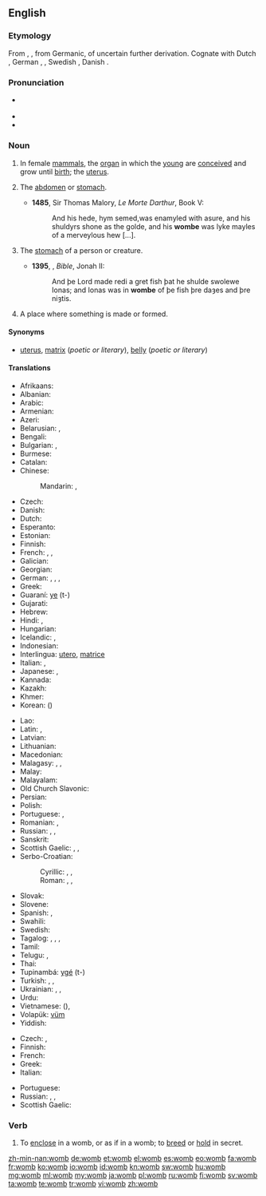 ==English==
{{wikipedia|uterus}}

===Etymology===
From {{etyl|ang}} {{term|wamb}}, {{term|womb|lang=ang}}, from Germanic, of uncertain further derivation. Cognate with Dutch {{term|wam}}, German {{term|Wamme}}, {{term|Wampe||paunch, belly}}, Swedish {{term|våmm||belly}}, Danish {{term|vom}}.

===Pronunciation===
* {{a|UK}} {{IPA|/wuːm/}}
* {{audio|en-us-womb.ogg|Audio (US)}}
* {{rhymes|uːm}}

===Noun===
{{en-noun}}

# {{anatomy}} In female [[mammal]]s, the [[organ]] in which the [[young]] are [[conceive]]d and grow until [[birth]]; the [[uterus]]. {{defdate|from 8th c.}}
# {{obsolete}} The [[abdomen]] or [[stomach]]. {{defdate|8th-17th c.}}
#* '''1485''', Sir Thomas Malory, ''Le Morte Darthur'', Book V:
#*: And his hede, hym semed,was enamyled with asure, and his shuldyrs shone as the golde, and his '''wombe''' was lyke mayles of a merveylous hew [...].
# {{obsolete}} The [[stomach]] of a person or creature. {{defdate|8th-18th c.}}
#* '''1395''', {{w|John Wycliffe}}, ''Bible'', Jonah II:
#*: And þe Lord made redi a gret fish þat he shulde swolewe Ionas; and Ionas was in '''wombe''' of þe fish þre daȝes and þre niȝtis.
# {{figuratively}} A place where something is made or formed. {{defdate|from 15th c.}}

====Synonyms====
* {{sense|organ in mammals}} [[uterus]], [[matrix]] (''poetic or literary''), [[belly]] (''poetic or literary'')

====Translations====
{{trans-top|uterus}}
* Afrikaans: {{t|af|baarmoeder}}
* Albanian: {{t|sq|mitër}}
* Arabic: {{t|ar|رحم|m|tr=raḥim|sc=Arab}}
* Armenian: {{t+|hy|արգանդ|tr=argand}}
* Azeri: {{t|az|uşaqlıq}}
* Belarusian: {{t|be|матка|f|tr=mátka|sc=Cyrl}}, {{t|be|чэрава|n|tr=čérava|sc=Cyrl}}
* Bengali: {{t|bn|জরায়ু|tr=jôrayu|sc=Beng}}
* Bulgarian: {{t|bg|матка|f|tr=mátka|sc=Cyrl}}, {{t|bg|утроба|f|tr=utróba|sc=Cyrl}}
* Burmese: {{t|my|သားအိမ်|tr=thaein|sc=Mymr}}
* Catalan: {{t|ca|úter|m}}
* Chinese:
*: Mandarin: {{t-|cmn|子宮|sc=Hani}},  {{t-|cmn|子宫|tr=zǐgōng|sc=Hani}}
* Czech: {{t-|cs|děloha|f}}
* Danish: {{t|da|livmoder|c}}
* Dutch: {{t+|nl|baarmoeder}}
* Esperanto: {{t-|eo|utero|xs=Esperanto}}
* Estonian: {{t|et|emakas}}
* Finnish: {{t+|fi|kohtu}}
* French: {{t+|fr|utérus|m}}, {{t+|fr|ventre|m}}, {{qualifier|archaic}} {{t|fr|matrice|f}}
* Galician: {{t|gl|útero|m}}
* Georgian: {{t|ka|საშვილოსნოს|tr=sašvilosnos|sc=Geor}}
* German: {{t|de|Mutterleib|m}}, {{t|de|Gebärmutter|f}}, {{t|de|Schoß|m}}, {{t|de|Uterus|m}}
* Greek: {{t+|el|μήτρα|f|tr=mítra}}
* Guaraní: [[ye]] (t-)
* Gujarati: {{t|gu|ગર્ભાશય|tr=garbhāśay|sc=Gujr}}
* Hebrew: {{t|he|רחם|m|sc=Hebr}}
* Hindi: {{t-|hi|गर्भ|m|tr=garbh|xs=Hindi}}, {{t|hi|गर्भाशय|tr=garbhāśay|sc=Deva}}
* Hungarian: {{t+|hu|méh}}
* Icelandic: {{t|is|leg|n}}, {{t|is|móðurlíf|n}}
* Indonesian: {{t|id|rahim}}
* Interlingua: [[utero]], [[matrice]]
* Italian: {{t+|it|utero|m}}, {{t-|it|grembo|m}}
* Japanese: {{t|ja|子宮|tr=しきゅう, shikyū|sc=Jpan}}, {{t|ja|母胎|tr=ぼたい, botai|sc=Jpan}}
* Kannada: {{t|kn|ಗರ್ಭಕೋಶ|tr=garbhakoś|sc=Knda}}
* Kazakh: {{t|kk|жатыр|tr=jatır|sc=Cyrl}}
* Khmer: {{t|km|ស្បូន|tr=sboon|sc=Khmr}}
* Korean: {{t|ko|자궁|tr=jagung|sc=Kore}} ({{t|ko|子宮|sc=Kore}})
{{trans-mid}}
* Lao: {{t|lo|ມົດລູກ|tr=mōt lȗːk|sc=Laoo}}
* Latin: {{t|la|uterus|m}}, {{t|la|uterum|n}}
* Latvian: {{t|lv|dzemde}}
* Lithuanian: {{t|lt|gimda|f}}
* Macedonian: {{t|mk|матка|f|tr=mátka|sc=Cyrl}}
* Malagasy: {{t|mg|bobo}}, {{t|mg|fananahana}}, {{t|mg|vohoka}}
* Malay: {{t|ms|rahim}}
* Malayalam: {{t|ml|ഗര്‍ഭപാത്രം|tr=garbhapaathram|sc=Mlym|xs=Malayalam}}
* Old Church Slavonic: {{tø|cu|чрѣво|n|tr=črěvo|sc=Cyrs}}
* Persian: {{t|fa|رحم|tr=rahem|sc=fa-Arab}}
* Polish: {{t+|pl|macica|f}}
* Portuguese: {{t+|pt|útero|m}}, {{t+|pt|matriz|f}}
* Romanian: {{t-|ro|uter|n}}, {{t|ro|matcă|f}}
* Russian: {{t+|ru|матка|f|tr=mátka}}, {{t+|ru|утроба|f|tr=utróba}}, {{t|ru|чрево|n|tr=črévo|sc=Cyrl}}
* Sanskrit: {{t|sa|गर्भ|m|tr=garbha|sc=Deva}}
* Scottish Gaelic: {{t|gd|machlag|f}}, {{t|gd|broinn|f}}, {{t-|gd|brù|f}}
* Serbo-Croatian:
*: Cyrillic: {{t|sh|матерница|f}}, {{t|sh|материца|f}}, {{t|sh|утроба|f}}
*: Roman: {{t|sh|maternica|f}}, {{t|sh|materica|f}}, {{t|sh|utroba|f}}
* Slovak: {{t|sk|maternica|f}}
* Slovene: {{t+|sl|maternica|f}}
* Spanish: {{t-|es|útero|m}}, {{t+|es|matriz|f}}
* Swahili: {{t|sw|uzazi}}
* Swedish: {{t-|sv|livmoder|c}}
* Tagalog: {{t|tl|bahay-bata}}, {{t|tl|sinapupunan}}, {{t|tl|matris}}, {{t|tl|utero}}
* Tamil: {{t|ta|கருப்பை|tr=karuppai|sc=Taml}}
* Telugu: {{t|te|గర్భం|tr=garbham|sc=Telu}}, {{t|te|గర్భాశయము|tr=garbhasayamu|sc=Telu}}
* Thai: {{t|th|มดลูก|tr=mót lôok|sc=Thai}}
* Tupinambá: [[ygé]] (t-)
* Turkish: {{t|tr|rahim}}, {{t|tr|dölyatağı}}, {{t|tr|uterus}}
* Ukrainian: {{t|uk|матка|f|tr=mátka|sc=Cyrl}}, {{t|uk|утроба|f|tr=utróba|sc=Cyrl}}, {{t|uk|чрево|n|tr=črévo|sc=Cyrl}}
* Urdu: {{t|ur|گربھ|m|tr=garbh|sc=ur-Arab}}
* Vietnamese: {{t|vi|tử cung}} ({{t|vi|子宮}}), {{t|vi|dạ con}}
* Volapük: [[vüm]]
* Yiddish: {{t|yi|טראכט|sc=Hebr}}
{{trans-bottom}}

{{trans-top|figuratively: place where something is made or formed}}
* Czech: {{t|cs|lůno|n}}, {{t|cs|kolébka|f}}
* Finnish: {{t+|fi|kehto}}
* French: {{t+|fr|moule|m}}
* Greek: {{t+|el|μήτρα|f|tr=mítra}}
* Italian: {{t-|it|grembo|m}}
{{trans-mid}}
* Portuguese: {{t+|pt|útero|m}}
* Russian: {{t|ru|лоно|n|tr=lóno|sc=Cyrl}}, {{t|ru|чрево|n|tr=črévo|sc=Cyrl}}, {{t|ru|колыбель|f|tr=kolybélʹ|sc=Cyrl}}
* Scottish Gaelic: {{t-|gd|broinn|f|xs=Scottish Gaelic}}
{{trans-bottom}}

{{trans-see|belly}}

===Verb===
{{en-verb}}

# {{obsolete}} To [[enclose]] in a womb, or as if in a womb; to [[breed]] or [[hold]] in secret.
#: {{rfquotek|Shakespeare}}

[[zh-min-nan:womb]]
[[de:womb]]
[[et:womb]]
[[el:womb]]
[[es:womb]]
[[eo:womb]]
[[fa:womb]]
[[fr:womb]]
[[ko:womb]]
[[io:womb]]
[[id:womb]]
[[kn:womb]]
[[sw:womb]]
[[hu:womb]]
[[mg:womb]]
[[ml:womb]]
[[my:womb]]
[[ja:womb]]
[[pl:womb]]
[[ru:womb]]
[[fi:womb]]
[[sv:womb]]
[[ta:womb]]
[[te:womb]]
[[tr:womb]]
[[vi:womb]]
[[zh:womb]]